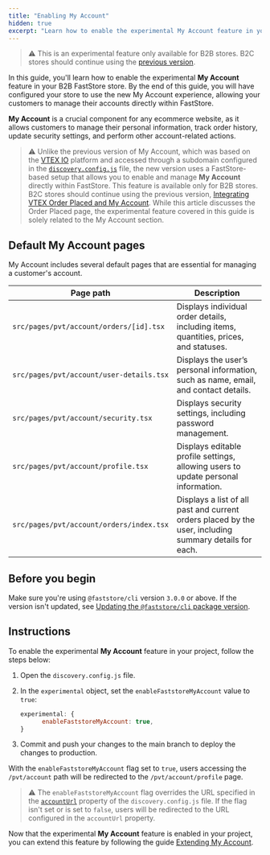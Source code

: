 ```yaml
---
title: "Enabling My Account"
hidden: true
excerpt: "Learn how to enable the experimental My Account feature in your B2B FastStore store."
---
```


>⚠️ This is an experimental feature only available for B2B stores. B2C stores should continue using the [previous version](https://developers.vtex.com/docs/guides/faststore/go-live-4-integrating-the-vtex-order-placed-and-my-account).

In this guide, you'll learn how to enable the experimental **My Account** feature in your B2B FastStore store. By the end of this guide, you will have configured your store to use the new My Account experience, allowing your customers to manage their accounts directly within FastStore.

**My Account** is a crucial component for any ecommerce website, as it allows customers to manage their personal information, track order history, update security settings, and perform other account-related actions.

>⚠️ Unlike the previous version of My Account, which was based on the [VTEX IO](https://developers.vtex.com/docs/guides/vtex-io-documentation-what-is-vtex-io) platform and accessed through a subdomain configured in the [`discovery.config.js`](https://developers.vtex.com/docs/guides/faststore/project-structure-config-options) file, the new version uses a FastStore-based setup that allows you to enable and manage **My Account** directly within FastStore. This feature is available only for B2B stores. B2C stores should continue using the previous version, [Integrating VTEX Order Placed and My Account](https://developers.vtex.com/docs/guides/faststore/go-live-4-integrating-the-vtex-order-placed-and-my-account). While this article discusses the Order Placed page, the experimental feature covered in this guide is solely related to the My Account section.

## Default My Account pages

My Account includes several default pages that are essential for managing a customer's account.

| Page path | Description |
| --------- | ----------- |
| `src/pages/pvt/account/orders/[id].tsx` | Displays individual order details, including items, quantities, prices, and statuses. |
| `src/pages/pvt/account/user-details.tsx` | Displays the user’s personal information, such as name, email, and contact details. |
| `src/pages/pvt/account/security.tsx` | Displays security settings, including password management. |
| `src/pages/pvt/account/profile.tsx` | Displays editable profile settings, allowing users to update personal information. |
| `src/pages/pvt/account/orders/index.tsx` | Displays a list of all past and current orders placed by the user, including summary details for each. |

## Before you begin

Make sure you're using `@faststore/cli` version `3.0.0` or above.  If the version isn't updated, see [Updating the `@faststore/cli` package version](https://developers.vtex.com/docs/guides/faststore/project-structure-updating-the-cli-package-version).

## Instructions

To enable the experimental **My Account** feature in your project, follow the steps below:

1. Open the `discovery.config.js` file.
2. In the `experimental` object, set the `enableFaststoreMyAccount` value to `true`:

    ```js discovery.config.js mark=2
    experimental: {
          enableFaststoreMyAccount: true,
    }
    ```

3. Commit and push your changes to the main branch to deploy the changes to production.

With the `enableFaststoreMyAccount` flag set to `true`, users accessing the `/pvt/account` path will be redirected to the `/pvt/account/profile` page.

>⚠️ The `enableFaststoreMyAccount` flag overrides the URL specified in the [`accountUrl`](https://developers.vtex.com/docs/guides/faststore/project-structure-config-options#accounturl) property of the `discovery.config.js` file. If the flag isn't set or is set to `false`, users will be redirected to the URL configured in the `accountUrl` property.

Now that the experimental **My Account** feature is enabled in your project, you can extend this feature by following the guide [Extending My Account](https://developers.vtex.com/docs/guides/faststore/my-account-extensions).
